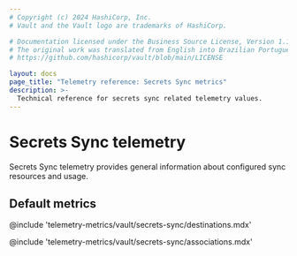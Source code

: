 ```yaml
---
# Copyright (c) 2024 HashiCorp, Inc.
# Vault and the Vault logo are trademarks of HashiCorp.

# Documentation licensed under the Business Source License, Version 1.1.
# The original work was translated from English into Brazilian Portuguese.
# https://github.com/hashicorp/vault/blob/main/LICENSE

layout: docs
page_title: "Telemetry reference: Secrets Sync metrics"
description: >-
  Technical reference for secrets sync related telemetry values.
---
```


# Secrets Sync telemetry

Secrets Sync telemetry provides general information about configured sync resources and usage.

## Default metrics

@include 'telemetry-metrics/vault/secrets-sync/destinations.mdx'

@include 'telemetry-metrics/vault/secrets-sync/associations.mdx'

